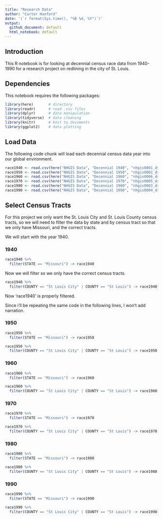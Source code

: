 ```yaml
---
title: "Research Data"
author: "Carter Hanford"
date: '(`r format(Sys.time(), "%B %d, %Y")`)'
output: 
  github_document: default
  html_notebook: default 
---
```


## Introduction
This R notebook is for looking at decennial census race data from 1940-1990 for a research project on redlining in the city of St. Louis. 

## Dependencies
This notebook requires the following packages:

```r
library(here)       # directory
library(readr)      # read .csv files
library(dplyr)      # data manipulation
library(tidyverse)  # data cleaning 
library(knitr)      # knit to documents
library(ggplot2)    # data plotting
```

## Load Data
The following code chunk will load each decennial census data year into our global environment.

```r
race1940 <- read.csv(here("NHGIS Data", "Decennial 1940", "nhgis0001_ds76_1940_tract.csv"))
race1950 <- read.csv(here("NHGIS Data", "Decennial 1950", "nhgis0002_ds82_1950_tract.csv"))
race1960 <- read.csv(here("NHGIS Data", "Decennial 1960", "nhgis0006_ds92_1960_tract.csv"))
race1970 <- read.csv(here("NHGIS Data", "Decennial 1970", "nhgis0005_ds98_1970_tract.csv"))
race1980 <- read.csv(here("NHGIS Data", "Decennial 1980", "nhgis0003_ds116_1980_tract.csv"))
race1990 <- read.csv(here("NHGIS Data", "Decennial 1990", "nhgis0004_ds120_1990_tract.csv"))
```

## Select Census Tracts
For this project we only want the St. Louis City and St. Louis County census tracts, so we will need to filter the data by state and by census tract so that we only have Missouri, and the correct tracts.

We will start with the year 1940.

### 1940

```r
race1940 %>%
  filter(STATE == "Missouri") -> race1940
```

Now we will filter so we only have the correct census tracts.

```r
race1940 %>%
  filter(COUNTY == "St Louis City" | COUNTY == "St Louis") -> race1940
```

Now 'race1940' is properly filtered.

Since i'll be repeating the same code in the following lines, I won't add narration.

### 1950

```r
race1950 %>%
  filter(STATE == "Missouri") -> race1950
```

```r
race1950 %>%
  filter(COUNTY == "St Louis City" | COUNTY == "St Louis") -> race1950
```

### 1960

```r
race1960 %>%
  filter(STATE == "Missouri") -> race1960
```

```r
race1960 %>%
  filter(COUNTY == "St Louis City" | COUNTY == "St Louis") -> race1960
```

### 1970

```r
race1970 %>%
  filter(STATE == "Missouri") -> race1970
```

```r
race1970 %>%
  filter(COUNTY == "St Louis City" | COUNTY == "St Louis") -> race1970
```

### 1980

```r
race1980 %>%
  filter(STATE == "Missouri") -> race1980
```

```r
race1980 %>%
  filter(COUNTY == "St Louis City" | COUNTY == "St Louis") -> race1980
```

### 1990 

```r
race1990 %>%
  filter(STATE == "Missouri") -> race1990
```

```r
race1990 %>%
  filter(COUNTY == "St Louis City" | COUNTY == "St Louis") -> race1990
```

